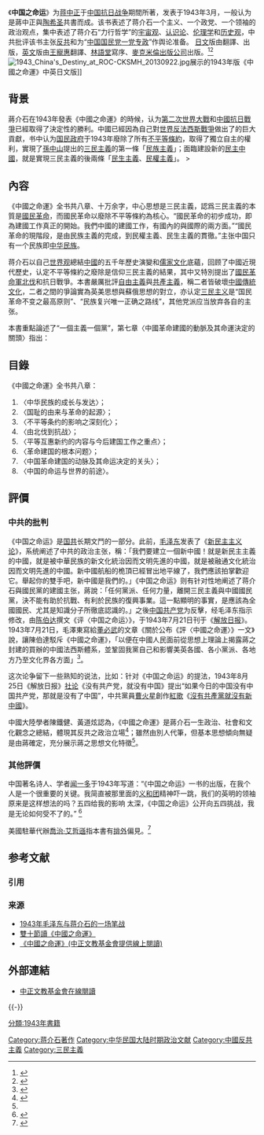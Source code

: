 《'''中国之命运'''》为[[蒋中正|蒋中正]]于[[中国抗日战争|中国抗日战争]]期間所著，发表于1943年3月，一般认为是蔣中正與[[陶希圣|陶希圣]]共書而成。该书表述了蒋介石一个主义、一个政党、一个领袖的政治观点，集中表述了蒋介石“力行哲学”的[[宇宙觀|宇宙观]]、[[认识论|认识论]]、[[伦理学|伦理学]]和[[历史观|历史观]]，中共批评该书主张[[反共主義|反共]]和为“[[中國國民黨|中国国民党]][[一党制|一党专政]]”作舆论准备。  [[日文|日文]]版由{{link-ja|波多野乾一|波多野乾一}}翻譯、{{link-ja|日本評論社|日本評論社}}出版，[[英文|英文]]版由[[王寵惠|王寵惠]]翻譯、[[林語堂|林語堂]]寫序、[[麥克米倫出版公司|麥克米倫出版公司]]出版。<ref>{{Cite book | title=China's Destiny | author=Chiang Kai-shek | others=translated by Chung-Hui Wang, introduction by Lin Yutang | isbn=978-0313246760 | location=New York | publisher=Macmillan | date=1947年}}{{en}}</ref><ref>{{Cite journal | title=China's Destiny. by Chiang Kai-shek; Wang Chung-Hui; Lin Yutang; China's Destiny and Chinese Economic Theory. by Philip Jaffe; China's New Democracy. by Mao Tse-Tung; Earl Browder | author=Earl Swisher | journal=The Far Eastern Quarterly | volume=10 | issue=1 | date=Nov  1950 | pages=89-95 | publisher=Association for Asian Studies | url=http://www.jstor.org/stable/2049660 | access-date=2014-11-20 | archive-date=2019-05-02 | archive-url=https://web.archive.org/web/20190502174535/https://www.jstor.org/stable/2049660 | dead-url=no }}{{en}}</ref>
[[File:1943_China's_Destiny_at_ROC-CKSMH_20130922.jpg|thumb]]展示的1943年版《中國之命運》中英日文版]]

== 背景 ==
蔣介石在1943年發表《中國之命運》的時候，认为[[第二次世界大戰|第二次世界大戰]]和[[中國抗日戰爭|中國抗日戰爭]]已經取得了決定性的勝利。中國已經因為自己對[[世界反法西斯戰爭|世界反法西斯戰爭]]做出了的巨大貢獻，书中认为[[通過國民政府|国民政府]]于1943年廢除了所有[[不平等條約|不平等條約]]，取得了獨立自主的權利，實現了[[孫中山|孫中山]]提出的[[三民主義|三民主義]]的第一條「[[民族主義|民族主義]]」；面臨建設新的[[中華民國|民主中國]]，就是實現三民主義的後兩條「[[民生主義|民生主義]]、[[民權主義|民權主義]]」。 
>

== 內容 ==
《中國之命運》全书共八章、十万余字，中心思想是三民主義，認爲三民主義的本質是[[國民革命|國民革命]]，而國民革命以廢除不平等條約為核心。“國民革命的初步成功，即為建國工作真正的開始。我們中國的建國工作，有國內的與國際的兩方面。”“國民革命的現階段，是由民族主義的完成，到民權主義、民生主義的貫徹。”主张中国只有一个民族即[[中华民族|中华民族]]。

蒋介石以自己[[世界观|世界观]]總結[[中國|中國]]的五千年歷史演變和[[儒家文化|儒家文化]]底蘊，回顾了中國近現代歷史，认定不平等條約之廢除是信仰三民主義的結果，其中又特別提出了[[國民革命軍北伐|國民革命軍北伐]]和抗日戰爭。本書嚴厲批評[[自由主義|自由主義]]與[[共產主義|共產主義]]，稱二者皆破壞[[中國傳統文化|中國傳統文化]]，二者之間的爭論實為英美思想與蘇俄思想的對立，亦认定[[三民主義|三民主义]]是“国民革命不变之最高原则”、“民族复兴唯一正确之路线”，其他党派应当放弃各自的主张。

本書重點論述了“一個主義一個黨”，第七章〈中國革命建國的動脈及其命運決定的關頭〉指出：
{{cquote|[[中國國民黨|中國國民黨]]如能存在一天，則中國國家亦必能存在一天。如果今日的中國，沒有中國國民黨，那就是沒有了中國。如果中國國民黨革命失敗了，那亦就是中國國家整個的失敗。簡單地說：中國的命運，完全寄託於中國國民黨。如果中國國民黨沒有了、或是失敗了，那中國的國家就無所寄託，不僅不能列在世界上四強之一，而且就要受世界各國的處分；從此，[[世界地圖|世界地圖]]上面，亦將不見中華民國的名詞了。所以大家應該知道：自國家有機體的生命上說，沒有了[[三民主義|三民主義]]，中國的建國工作就失去了指導的原理。所以三民主義是國家的靈魂。自國家有機體的活動上說，沒有了中國國民黨，中國的建國工作就失去了發動的樞紐。所以中國國民黨是國家的動脈，而[[三民主義青年團|三民主義青年團]]是動脈裏面的新血輪。如果全國革命份子和有志青年，真正要與國家共存亡，和民族共榮辱，以國家的事業為個人的事業，以民族的生命為個人的生命；那就應該要一致加入中國國民黨和三民主義青年團，纔能夠盡到國民最崇高的責任，達到人民最完備的境界，亦必如此，纔得完成我們共同建國的偉大使命。}}

==目錄==
《中國之命運》全书共八章：
# 〈中华民族的成长与发达〉；
# 〈国耻的由来与革命的起源〉；
# 〈不平等条约的影响之深刻化〉；
# 〈由北伐到抗战〉；
# 〈平等互惠新约的内容与今后建国工作之重点〉；
# 〈革命建国的根本问题〉；
# 〈中国革命建国的动脉及其命运决定的关头〉；
# 〈中国的命运与世界的前途〉。

==評價==
=== 中共的批判 ===
《中国之命运》是[[国民党|国]][[中国共产党|共]]长期文鬥的一部分。此前，[[毛泽东|毛泽东]]发表了《[[新民主主义论|新民主主义论]]》，系统阐述了中共的政治主张，稱：「我們要建立一個新中國！就是新民主主義的中國，就是被中華民族的新文化統治因而文明先進的中國，就是被融通文化統治因而文明先進的中國。新中國航船的桅頂已經冒出地平線了，我們應該拍掌歡迎它。舉起你的雙手吧，新中國是我們的。」《中国之命运》则有针对性地阐述了蒋介石與國民黨的建國主张，蔣說：「任何黨派、任何力量，離開三民主義與中國國民黨，決不能有助於抗戰、有利於民族的復興事業。這一點顯明的事實，是應該為全國國民、尤其是知識分子所徹底認識的。」之後[[中国共产党|中国共产党]]为反擊，经毛泽东指示修改，由[[陈伯达|陈伯达]]撰文《评〈中国之命运〉》，于1943年7月21日刊于《[[解放日报|解放日报]]》。1943年7月21日，毛澤東寫給[[董必武|董必武]]的文章《關於公布《評〈中國之命運〉》一文》說，讓陳伯達駁斥《中國之命運》，「以便在中國人民面前從思想上理論上揭露蔣之封建的買辦的中國法西斯體系，並鞏固我黨自己和影響美英各國、各小黨派、各地方乃至文化界各方面」<ref>{{cite web |url=http://cpc.people.com.cn/BIG5/64184/64185/189963/11567759.html |title=關於公布《評〈中國之命運〉》一文 |accessdate=2016-08-21 |archive-date=2019-05-02 |archive-url=https://web.archive.org/web/20190502043149/http://cpc.people.com.cn/BIG5/64184/64185/189963/11567759.html |dead-url=no }}</ref>。

这次论争留下一些熟知的说法，比如：针对《中国之命运》的提法，1943年8月25日《解放日报》[[社论|社论]]《没有共产党，就没有中国》提出“如果今日的中国没有中国共产党，那就是没有了中国”，中共黨員[[曹火星|曹火星]]創作[[紅歌|紅歌]]《[[沒有共產黨就沒有新中國|沒有共產黨就沒有新中國]]》。

中國大陸學者陳鐵健、黃道炫認為，《中國之命運》是蔣介石一生政治、社會和文化觀念之總結，體現其反共之政治立場<ref name=文化>{{cite book |authors=陳鐵健、黃道炫 |title=《蔣介石與中國文化》 |location=香港 |publisher=[[中華書局（香港）|中華書局（香港）]] |year=1992 }}</ref>{{rp|120}}；雖然由別人代筆，但基本思想傾向無疑是由蔣確定，充分展示蔣之思想文化特徵<ref name=文化/>{{rp|120}}。

===其他評價===
中国著名诗人、学者[[闻一多|闻一多]]于1943年写道：“《中国之命运》一书的出版，在我个人是一个很重要的关键。我简直被那里面的[[义和团运动|义和团]]精神吓一跳，我们的英明的领袖原来是这样想法的吗？五四给我的影响 太深，《中国之命运》公开向五四挑战，我是无论如何受不了的。” <ref>{{Cite web |title=闻一多 _中国民主同盟云南省委员会 |url=http://www.ynmm.gov.cn/ynms/2013112115180511055 |work=www.ynmm.gov.cn |access-date=2022-06-09}}</ref>

美國駐華代辦[[喬治·艾哲遜|喬治·艾哲遜]]指本書有[[排外|排外]]偏見。<ref>{{cite book|author=[[郭廷以|郭廷以]]|title=《近代中國史綱》|url=http://books.google.com/books?id=cNpdWZddi3kC&pg=PA696|year=1986|publisher=[[中文大學出版社|中文大學出版社]]|isbn=9789622013520|page=696}}</ref>

== 参考文献 ==
=== 引用 ===
{{Reflist|30em}}

=== 来源 ===
{{refbegin}}
* [http://cul.sohu.com/20070211/n248176338.shtml 1943年毛泽东与蒋介石的一场笔战]{{Wayback|url=http://cul.sohu.com/20070211/n248176338.shtml |date=20190108164631 }}
* [https://web.archive.org/web/20111016105327/http://www.huanghuagang.org/hhgMagazine/issue17/big5/10.htm 雙十節讀《中國之命運》]
* [http://www.ccfd.org.tw/ccef001/index.php?option=com_content&view=category&id=111&Itemid=256 《中國之命運》(中正文教基金會提供線上閱讀)]{{Wayback|url=http://www.ccfd.org.tw/ccef001/index.php?option=com_content&view=category&id=111&Itemid=256 |date=20201023023741 }}
{{refend}}
==外部連結==
*[http://ccfd.org.tw/ccef001/index.php?option=com_content&view=category&id=111&Itemid=256 中正文教基金會在線閱讀]{{Wayback|url=http://ccfd.org.tw/ccef001/index.php?option=com_content&view=category&id=111&Itemid=256 |date=20201023023741 }}

{{-}}
{{蔣中正}}
{{国共摩擦}}

[[Category:蒋介石著作|Category:蒋介石著作]]
[[Category:中华民国大陆时期政治文献|Category:中华民国大陆时期政治文献]]
[[Category:中國反共主義|Category:中國反共主義]]
[[分類:1943年書籍|分類:1943年書籍]]
[[Category:三民主義|Category:三民主義]]